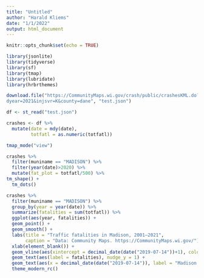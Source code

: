 ```yaml
---
title: "Untitled"
author: "Harald Kliems"
date: "1/1/2022"
output: html_document
---
```


```r
knitr::opts_chunk$set(echo = TRUE)
```

```r
library(jsonlite)
library(tidyverse)
library(sf)
library(tmap)
library(lubridate)
library(hrbrthemes)
```

```r
download.file("https://CommunityMaps.wi.gov/crash/public/crashesKML.do?filetype=json&startyear=2000&en
dyear=2021&injsvr=K&county=dane", "test.json")

df <- st_read("test.json")

crashes <- df %>% 
  mutate(date = mdy(date),
         totfatl = as.numeric(totfatl))

tmap_mode("view")

crashes %>% 
  filter(muniname == "MADISON") %>% 
  filter(year(date)>2020) %>% 
  mutate(fat_plot = totfatl/500) %>% 
tm_shape() +
  tm_dots()
```

```r
crashes %>% 
  filter(muniname == "MADISON") %>% 
  group_by(year = year(date)) %>% 
  summarize(fatalities = sum(totfatl)) %>% 
  ggplot(aes(year, fatalities)) +
  geom_point() +
  geom_smooth() +
  labs(title = "Traffic fatalities in Madison, 2001–2021",
       caption = "Data: Community Maps. https://CommunityMaps.wi.gov/") +
  xlab(element_blank()) +
  geom_vline(aes(xintercept = decimal_date(date("2019-07-14"))+1), color = "white") +
  geom_text(aes(label = fatalities), nudge_y = 1) +
  geom_text(aes(x = decimal_date(date("2019-07-14")), label = "Madison adopts\n Vision Zero", y = 5)) +
  theme_modern_rc()
```

